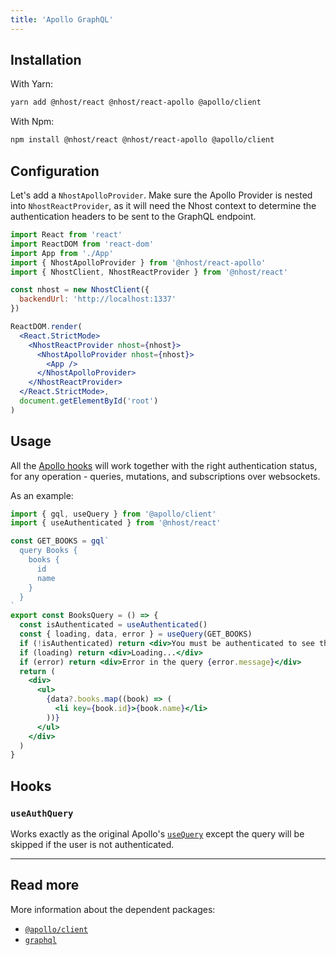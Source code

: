 ```yaml
---
title: 'Apollo GraphQL'
---
```


## Installation

With Yarn:

```sh
yarn add @nhost/react @nhost/react-apollo @apollo/client
```

With Npm:

```sh
npm install @nhost/react @nhost/react-apollo @apollo/client
```

## Configuration

Let's add a `NhostApolloProvider`. Make sure the Apollo Provider is nested into `NhostReactProvider`, as it will need the Nhost context to determine the authentication headers to be sent to the GraphQL endpoint.

```jsx
import React from 'react'
import ReactDOM from 'react-dom'
import App from './App'
import { NhostApolloProvider } from '@nhost/react-apollo'
import { NhostClient, NhostReactProvider } from '@nhost/react'

const nhost = new NhostClient({
  backendUrl: 'http://localhost:1337'
})

ReactDOM.render(
  <React.StrictMode>
    <NhostReactProvider nhost={nhost}>
      <NhostApolloProvider nhost={nhost}>
        <App />
      </NhostApolloProvider>
    </NhostReactProvider>
  </React.StrictMode>,
  document.getElementById('root')
)
```

## Usage

All the [Apollo hooks](https://www.apollographql.com/docs/react/api/react/hooks/) will work together with the right authentication status, for any operation - queries, mutations, and subscriptions over websockets.

As an example:

```jsx
import { gql, useQuery } from '@apollo/client'
import { useAuthenticated } from '@nhost/react'

const GET_BOOKS = gql`
  query Books {
    books {
      id
      name
    }
  }
`
export const BooksQuery = () => {
  const isAuthenticated = useAuthenticated()
  const { loading, data, error } = useQuery(GET_BOOKS)
  if (!isAuthenticated) return <div>You must be authenticated to see this page</div>
  if (loading) return <div>Loading...</div>
  if (error) return <div>Error in the query {error.message}</div>
  return (
    <div>
      <ul>
        {data?.books.map((book) => (
          <li key={book.id}>{book.name}</li>
        ))}
      </ul>
    </div>
  )
}
```

## Hooks

### `useAuthQuery`

Works exactly as the original Apollo's [`useQuery`](https://www.apollographql.com/docs/react/api/react/hooks/#usequery) except the query will be skipped if the user is not authenticated.

---

## Read more

More information about the dependent packages:

- [`@apollo/client`](https://www.npmjs.com/package/@apollo/client)
- [`graphql`](https://www.npmjs.com/package/graphql)
